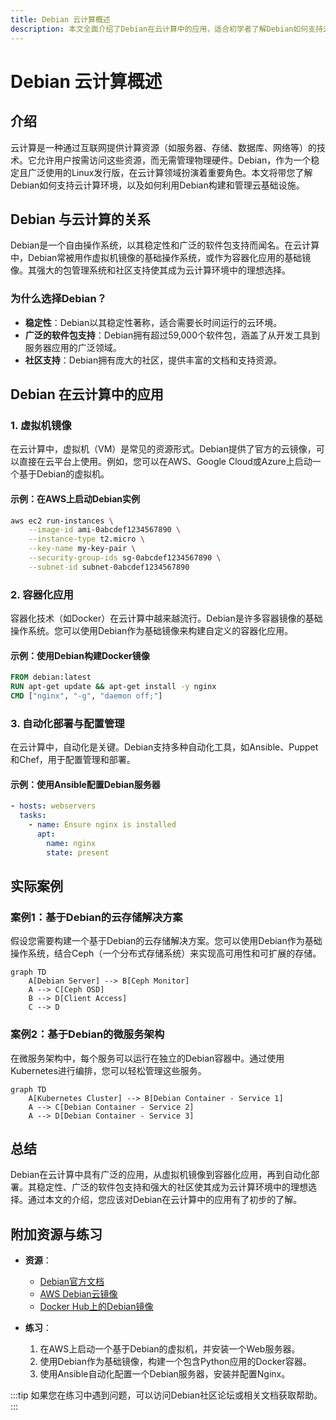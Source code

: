 ```yaml
---
title: Debian 云计算概述
description: 本文全面介绍了Debian在云计算中的应用，适合初学者了解Debian如何支持云计算环境，包括基本概念、工具和实际案例。
---
```


# Debian 云计算概述

## 介绍

云计算是一种通过互联网提供计算资源（如服务器、存储、数据库、网络等）的技术。它允许用户按需访问这些资源，而无需管理物理硬件。Debian，作为一个稳定且广泛使用的Linux发行版，在云计算领域扮演着重要角色。本文将带您了解Debian如何支持云计算环境，以及如何利用Debian构建和管理云基础设施。

## Debian 与云计算的关系

Debian是一个自由操作系统，以其稳定性和广泛的软件包支持而闻名。在云计算中，Debian常被用作虚拟机镜像的基础操作系统，或作为容器化应用的基础镜像。其强大的包管理系统和社区支持使其成为云计算环境中的理想选择。

### 为什么选择Debian？

- **稳定性**：Debian以其稳定性著称，适合需要长时间运行的云环境。
- **广泛的软件包支持**：Debian拥有超过59,000个软件包，涵盖了从开发工具到服务器应用的广泛领域。
- **社区支持**：Debian拥有庞大的社区，提供丰富的文档和支持资源。

## Debian 在云计算中的应用

### 1. 虚拟机镜像

在云计算中，虚拟机（VM）是常见的资源形式。Debian提供了官方的云镜像，可以直接在云平台上使用。例如，您可以在AWS、Google Cloud或Azure上启动一个基于Debian的虚拟机。

#### 示例：在AWS上启动Debian实例

```bash
aws ec2 run-instances \
    --image-id ami-0abcdef1234567890 \
    --instance-type t2.micro \
    --key-name my-key-pair \
    --security-group-ids sg-0abcdef1234567890 \
    --subnet-id subnet-0abcdef1234567890
```

### 2. 容器化应用

容器化技术（如Docker）在云计算中越来越流行。Debian是许多容器镜像的基础操作系统。您可以使用Debian作为基础镜像来构建自定义的容器化应用。

#### 示例：使用Debian构建Docker镜像

```dockerfile
FROM debian:latest
RUN apt-get update && apt-get install -y nginx
CMD ["nginx", "-g", "daemon off;"]
```

### 3. 自动化部署与配置管理

在云计算中，自动化是关键。Debian支持多种自动化工具，如Ansible、Puppet和Chef，用于配置管理和部署。

#### 示例：使用Ansible配置Debian服务器

```yaml
- hosts: webservers
  tasks:
    - name: Ensure nginx is installed
      apt:
        name: nginx
        state: present
```

## 实际案例

### 案例1：基于Debian的云存储解决方案

假设您需要构建一个基于Debian的云存储解决方案。您可以使用Debian作为基础操作系统，结合Ceph（一个分布式存储系统）来实现高可用性和可扩展的存储。

```mermaid
graph TD
    A[Debian Server] --> B[Ceph Monitor]
    A --> C[Ceph OSD]
    B --> D[Client Access]
    C --> D
```

### 案例2：基于Debian的微服务架构

在微服务架构中，每个服务可以运行在独立的Debian容器中。通过使用Kubernetes进行编排，您可以轻松管理这些服务。

```mermaid
graph TD
    A[Kubernetes Cluster] --> B[Debian Container - Service 1]
    A --> C[Debian Container - Service 2]
    A --> D[Debian Container - Service 3]
```

## 总结

Debian在云计算中具有广泛的应用，从虚拟机镜像到容器化应用，再到自动化部署。其稳定性、广泛的软件包支持和强大的社区使其成为云计算环境中的理想选择。通过本文的介绍，您应该对Debian在云计算中的应用有了初步的了解。

## 附加资源与练习

- **资源**：
  - [Debian官方文档](https://www.debian.org/doc/)
  - [AWS Debian云镜像](https://aws.amazon.com/marketplace/pp/B00CIYTQTC)
  - [Docker Hub上的Debian镜像](https://hub.docker.com/_/debian)

- **练习**：
  1. 在AWS上启动一个基于Debian的虚拟机，并安装一个Web服务器。
  2. 使用Debian作为基础镜像，构建一个包含Python应用的Docker容器。
  3. 使用Ansible自动化配置一个Debian服务器，安装并配置Nginx。

:::tip
如果您在练习中遇到问题，可以访问Debian社区论坛或相关文档获取帮助。
:::